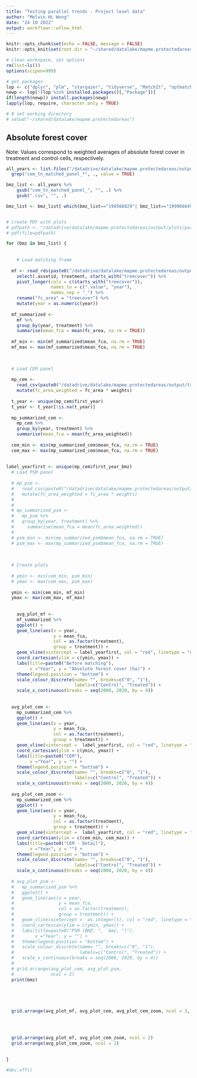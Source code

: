 ```yaml
---
title: "Testing parallel trends - Project level data"
author: "Melvin HL Wong"
date: "24 10 2022"
output: workflowr::wflow_html
---
```


```r
knitr::opts_chunk$set(echo = FALSE, message = FALSE)
knitr::opts_knit$set(root.dir = "~/shared/datalake/mapme.protectedareas")
```

```r
# clean workspace, set options
rm(list=ls())
options(scipen=999)

# get packages
lop <- c("dplyr", "plm", "stargazer", "tidyverse", "MatchIt", "optmatch", "cobalt", "gridExtra", "grid", "gtable", "dplyr")
newp <- lop[!(lop %in% installed.packages()[,"Package"])]
if(length(newp)) install.packages(newp)
lapply(lop, require, character.only = TRUE)

# # set working directory
# setwd("~/shared/datalake/mapme.protectedareas")
```

## Absolute forest cover 

Note: Values correspond to weighted averages of absolute forest cover in treatment and control cells, respectively. 

```r
all_years <- list.files("/datadrive/datalake/mapme.protectedareas/output/tabular/regression_input/CEM/tn_projects") %>% 
  grep("cem_tn_matched_panel_*", ., value = TRUE)

bmz_list <- all_years %>% 
    gsub("cem_tn_matched_panel_", "", .) %>% 
    gsub(".csv", "", .)

bmz_list <- bmz_list[-which(bmz_list=="199566829"| bmz_list=="199966649")] # skip entries that cause issues because of perfect collinearity of treatment variable


# create PDF with plots
# pdfpath <- "/datadrive/datalake/mapme.protectedareas/output/plots/parallel_trends_tn/cem_fc.pdf"
# pdf(file=pdfpath)

for (bmz in bmz_list) {
  
  
    # Load matching frame 
  
  mf <- read_rds(paste0("/datadrive/datalake/mapme.protectedareas/output/matching/matching_frames/projects/matching_frame_", bmz, ".rds")) %>% 
    select(.assetid, treatment, starts_with("treecover")) %>% 
    pivot_longer(cols = c(starts_with("treecover")),
                 names_to = c(".value", "year"),
                 names_sep = "_") %>% 
    rename("fc_area" = "treecover") %>% 
    mutate(year = as.numeric(year))
    
  mf_summarized <- 
    mf %>% 
    group_by(year, treatment) %>% 
    summarise(mean_fca = mean(fc_area, na.rm = TRUE))
  
  mf_min <- min(mf_summarized$mean_fca, na.rm = TRUE)
  mf_max <- max(mf_summarized$mean_fca, na.rm = TRUE)
  

  
  # Load CEM panel
  
  mp_cem <- 
    read_csv(paste0("/datadrive/datalake/mapme.protectedareas/output/tabular/regression_input/CEM/tn_projects/cem_tn_matched_panel_", bmz, ".csv")) %>% 
    mutate(fc_area_weighted = fc_area * weights)
  
  t_year <- unique(mp_cem$first_year)
  t_year <- t_year[!is.na(t_year)]
  
  mp_summarized_cem <- 
    mp_cem %>% 
    group_by(year, treatment) %>% 
    summarise(mean_fca = mean(fc_area_weighted))
  
  cem_min <- min(mp_summarized_cem$mean_fca, na.rm = TRUE)
  cem_max <- max(mp_summarized_cem$mean_fca, na.rm = TRUE)
  
  
label_yearfirst <- unique(mp_cem$first_year_bmz)
  # Load PSM panel 
  
  # mp_psm <- 
  #   read_csv(paste0("/datadrive/datalake/mapme.protectedareas/output/tabular/regression_input/PSM/tn_projects/psm_tn_matched_panel_", bmz, ".csv")) %>% 
  #   mutate(fc_area_weighted = fc_area * weights)
  # 
  # 
  # mp_summarized_psm <- 
  #   mp_psm %>% 
  #   group_by(year, treatment) %>% 
  #     summarise(mean_fca = mean(fc_area_weighted))
  # 
  # psm_min <- min(mp_summarized_psm$mean_fca, na.rm = TRUE)
  # psm_max <- max(mp_summarized_psm$mean_fca, na.rm = TRUE)
  
  
  
  # Create plots
  
  # ymin <- min(cem_min, psm_min)
  # ymax <- max(cem_max, psm_max)  
  
  ymin <- min(cem_min, mf_min)
  ymax <- max(cem_max, mf_max)
  
  
    avg_plot_mf <- 
    mf_summarized %>% 
    ggplot() +
    geom_line(aes(x = year, 
                  y = mean_fca,
                  col = as.factor(treatment),
                  group = treatment)) + 
    geom_vline(xintercept = label_yearfirst, col = "red", linetype = "dashed") +
    coord_cartesian(ylim = c(ymin, ymax)) +
    labs(title=paste0("Before matching"),
         x ="Year", y = "Absolute forest cover (ha)") +
    theme(legend.position = "bottom") +
    scale_colour_discrete(name= "", breaks=c("0", "1"),
                          labels=c("Control", "Treated")) + 
    scale_x_continuous(breaks = seq(2000, 2020, by = 4))
    
    
  avg_plot_cem <- 
    mp_summarized_cem %>% 
    ggplot() +
    geom_line(aes(x = year, 
                  y = mean_fca,
                  col = as.factor(treatment),
                  group = treatment)) + 
    geom_vline(xintercept =  label_yearfirst, col = "red", linetype = "dashed") +
    coord_cartesian(ylim = c(ymin, ymax)) +
    labs(title=paste0("CEM"),
         x ="Year", y = "") +
    theme(legend.position = "bottom") +
    scale_colour_discrete(name= "", breaks=c("0", "1"),
                          labels=c("Control", "Treated")) + 
    scale_x_continuous(breaks = seq(2000, 2020, by = 4))
  
  avg_plot_cem_zoom <- 
    mp_summarized_cem %>% 
    ggplot() +
    geom_line(aes(x = year, 
                  y = mean_fca,
                  col = as.factor(treatment),
                  group = treatment)) + 
    geom_vline(xintercept =  label_yearfirst, col = "red", linetype = "dashed") +
    coord_cartesian(ylim = c(cem_min, cem_max)) +
    labs(title=paste0("CEM - Detail"),
         x ="Year", y = "") +
    theme(legend.position = "bottom") +
    scale_colour_discrete(name= "", breaks=c("0", "1"),
                          labels=c("Control", "Treated")) + 
    scale_x_continuous(breaks = seq(2000, 2020, by = 4))
  
  # avg_plot_psm <- 
  #   mp_summarized_psm %>% 
  #   ggplot() +
  #   geom_line(aes(x = year, 
  #                 y = mean_fca,
  #                 col = as.factor(treatment),
  #                 group = treatment)) + 
  #   geom_vline(xintercept =  as.integer(t), col = "red", linetype = "dashed") +
  #   coord_cartesian(ylim = c(ymin, ymax)) +
  #   labs(title=paste0("PSM (BMZ: ",  bmz, ")"),
  #        x ="Year", y = "") +
  #   theme(legend.position = "bottom") +
  #   scale_colour_discrete(name= "", breaks=c("0", "1"),
  #                         labels=c("Control", "Treated")) + 
  #   scale_x_continuous(breaks = seq(2000, 2020, by = 4))
  # 
  # grid.arrange(avg_plot_cem, avg_plot_psm, 
  #              ncol = 2)
  print(bmz)
  




  grid.arrange(avg_plot_mf, avg_plot_cem, avg_plot_cem_zoom, ncol = 3, heights=c(6,1,1), top =bmz)

  

  
  grid.arrange(avg_plot_mf, avg_plot_cem_zoom, ncol = 2)
  grid.arrange(avg_plot_cem_zoom, ncol = 1)
  

}

#dev.off()

```

